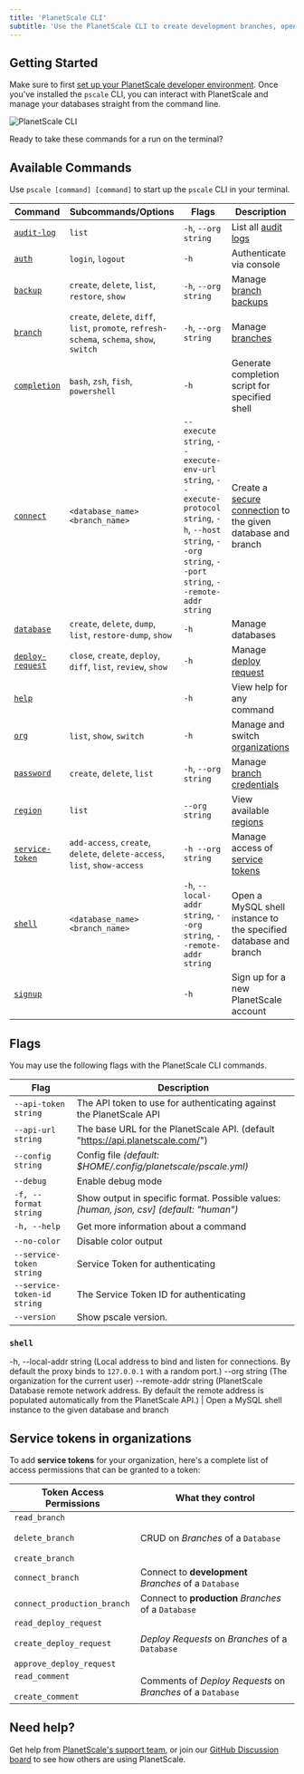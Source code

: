 ```yaml
---
title: 'PlanetScale CLI'
subtitle: 'Use the PlanetScale CLI to create development branches, open deploy requests, and make non-blocking schema changes directly from your terminal.'
---
```


## Getting Started

Make sure to first [set up your PlanetScale developer environment](/concepts/planetscale-environment-setup). Once you've installed the `pscale` CLI, you can interact with PlanetScale and manage your databases straight from the command line.

![PlanetScale CLI](/img/docs/pscale-cli_light.png)

Ready to take these commands for a run on the terminal?

## Available Commands

Use `pscale [command] [command]` to start up the `pscale` CLI in your terminal.

| **Command**      | **Subcommands/Options**   | **Flags** | **Description**                                 |
| ---------------- | ------------------------- | ------- | ------- |
| [`audit-log`](/reference/audit-log)      | `list`                    | `-h`, `--org string` |  List all [audit logs](/concepts/audit-log#review-your-organization-audit-log) |
| [`auth`](/reference/auth)           | `login`, `logout`         | `-h` | Authenticate via console |
| [`backup`](/reference/backup)        | `create`, `delete`, `list`, `restore`, `show` | `-h`, `--org string` | Manage [branch backups](/concepts/back-up-and-restore)|
| [`branch`](/reference/branch)         | `create`, `delete`, `diff`, `list`, `promote`, `refresh-schema`, `schema`, `show`, `switch` | `-h`, `--org string` |Manage [branches](/concepts/branching)|
| [`completion`](/reference/completion)     | `bash`, `zsh`, `fish`, `powershell` | `-h` |Generate completion script for specified shell|
| [`connect`](/reference/connect)        | `<database_name>` `<branch_name>` | `--execute string`, `--execute-env-url string`, `--execute-protocol string`, `-h`, `--host string`, `--org string`, `--port string`, `--remote-addr string` |Create a [secure connection](/tutorials/connect-any-application#connect-using-the-planetscale-proxy) to the given database and branch|
| [`database`](/reference/database)       | `create`, `delete`, `dump`, `list`, `restore-dump`, `show` | `-h` | Manage databases|
| [`deploy-request`](/reference/deploy-request) | `close`, `create`, `deploy`, `diff`, `list`, `review`, `show` | `-h` | Manage [deploy request](/concepts/branching#create-a-deploy-request)|
| [`help`](/reference/help)           |  | `-h` | View help for any command |
| [`org`](/reference/org)            | `list`, `show`, `switch`   | `-h` | Manage and switch [organizations](/concepts/access-control#overview)|
| [`password`](/reference/password)       | `create`, `delete`, `list`   | `-h`, `--org string`| Manage [branch credentials](/concepts/connection-strings) |
| [`region`](/reference/region)         | `list`        | `--org string` | View available [regions](/concepts/regions)|
| [`service-token`](/reference/service-token)  | `add-access`, `create`, `delete`, `delete-access`, `list`, `show-access` | `-h --org string` | Manage access of [service tokens](/concepts/service-tokens) |
| [`shell`](/reference/shell)          | `<database_name>` `<branch_name>`  |`-h`, `--local-addr string`, `--org string`, `--remote-addr string` | Open a MySQL shell instance to the specified database and branch|
| [`signup`](/reference/signup)         |        | `-h` | Sign up for a new PlanetScale account |

## Flags

You may use the following flags with the PlanetScale CLI commands.

| **Flag**                      | **Description**                                                                         |
| ----------------------------- | --------------------------------------------------------------------------------------- |
| `--api-token string`          | The API token to use for authenticating against the PlanetScale API                     |
| `--api-url string`            | The base URL for the PlanetScale API. (default "https://api.planetscale.com/")          |
| `--config string`             | Config file _(default: $HOME/.config/planetscale/pscale.yml)_                           |
| `--debug`                     | Enable debug mode                                                                       |
| `-f, --format string`         | Show output in specific format. Possible values: _[human, json, csv] (default: "human")_ |
| `-h, --help`                  | Get more information about a command                                                    |
| `--no-color`                  | Disable color output                                                                    |
| `--service-token string`      | Service Token for authenticating                                                        |
| `--service-token-id string`   | The Service Token ID for authenticating                                                 |
| `--version`                   | Show pscale version.                                                                    |

### `shell`

-h, --local-addr string (Local address to bind and listen for connections. By default the proxy binds to `127.0.0.1` with a random port.) --org string (The organization for the current user) --remote-addr string (PlanetScale Database remote network address. By default the remote address is populated automatically from the PlanetScale API.) | Open a MySQL shell instance to the given database and branch


## Service tokens in organizations

To add **service tokens** for your organization, here's a complete list of access permissions that can be granted to a token:

| **Token Access Permissions**                                                                 | **What they control**                                       |
| -------------------------------------------------------------------------------------------- | ----------------------------------------------------------- |
| `read_branch` <br/><br/> `delete_branch` <br/><br/> `create_branch`                          | CRUD on _Branches_ of a `Database`                          |
| `connect_branch`                                                                             | Connect to **development** _Branches_ of a `Database`       |
| `connect_production_branch`                                                                  | Connect to **production** _Branches_ of a `Database`        |
| `read_deploy_request` <br/><br/> `create_deploy_request` <br/><br/> `approve_deploy_request` | _Deploy Requests_ on _Branches_ of a `Database`             |
| `read_comment` <br/><br/> `create_comment`                                                   | Comments of _Deploy Requests_ on _Branches_ of a `Database` |

## Need help?

Get help from [PlanetScale's support team](https://www.planetscale.com/support), or join our [GitHub Discussion board](https://github.com/planetscale/beta/discussions) to see how others are using PlanetScale.
